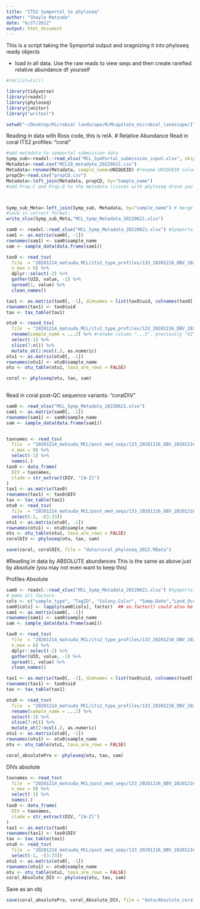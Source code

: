 ```yaml
---
title: "ITS2 Symportal to phyloseq"
author: "Shayle Matsuda"
date: "6/27/2022"
output: html_document
---
```


This is a script taking the Symportal output and oragnizing it into phyloseq ready objects

* load in all data. Use the raw reads to view seqs and then create rarefied relative abundance df yourself
```r
#rm(list=ls())

library(tidyverse)
library(readxl)
library(phyloseq)
library(janitor)
library("writexl")

setwd("~/Desktop/Microbial landscape/R/Mcapitata_microbial_landscape/ITS2_Summer_symportal2020")
```
Reading in data with Ross code, this is relA. 
# Relative Abundance 
Read in coral ITS2 profiles: "coral"
```r
#add metadata to symportal submission data
Symp_sub<-readxl::read_xlsx("MCL_SymPortal_submission_input.xlsx", skip = 1)
Metadata<-read.csv("MCL19_metadata_20220621.csv")
Metadata<-rename(Metadata, sample_name=UNIQUEID) #rename UNIQUEID column to sample_name
propCD<-read.csv("propCD.csv")
Metadata<-left_join(Metadata, propCD, by="Sample_name")
#add Prop.C and Prop.D to the metadata (issues with phyloseq drove you to do this at this stage)



Symp_sub_Meta<-left_join(Symp_sub, Metadata, by="sample_name") # merge
#save in correct format:
write_xlsx(Symp_sub_Meta,"MCL_Symp_Metadata_20220621.xlsx")

sam0 <- readxl::read_xlsx("MCL_Symp_Metadata_20220621.xlsx") #Symportal metadata combined from above
sam1 <- as.matrix(sam0[, -1])
rownames(sam1) <- sam0$sample_name
sam <- sample_data(data.frame(sam1))

tax0 <- read_tsv(
  file  = "20201214_matsuda_MCL/its2_type_profiles/133_20201216_DBV_20201216T011417.profiles.relative.abund_and_meta.txt",
  n_max = 6) %>%
  dplyr::select(-2) %>% 
  gather(UID, value, -1) %>% 
  spread(1, value) %>%
  clean_names()

tax1 <- as.matrix(tax0[, -1], dimnames = list(tax0$uid, colnames(tax0[-1])))
rownames(tax1) <- tax0$uid
tax <- tax_table(tax1)

otu0 <- reaxd_tsv(
  file  = "20201214_matsuda_MCL/its2_type_profiles/133_20201216_DBV_20201216T011417.profiles.relative.abund_and_meta.txt") %>% 
  rename(sample_name = ...2) %>% #rename column "...2", previously "X2" in symportal language
  select(-1) %>%
  slice(7:n()) %>%
  mutate_at(2:ncol(.), as.numeric)
otu1 <- as.matrix(otu0[, -1])
rownames(otu1) <- otu0$sample_name
otu <- otu_table(otu1, taxa_are_rows = FALSE)

coral <- phyloseq(otu, tax, sam)
 
```
Read in coral post-QC sequence variants: "coralDIV"
```r
sam0 <- read_xlsx("MCL_Symp_Metadata_20220621.xlsx")
sam1 <- as.matrix(sam0[, -1])
rownames(sam1) <- sam0$sample_name
sam <- sample_data(data.frame(sam1))


taxnames <- read_tsv(
  file  = "20201214_matsuda_MCL/post_med_seqs/133_20201216_DBV_20201216T011417.seqs.relative.abund_only.txt",
  n_max = 0) %>%
  select(-1) %>%
  names(.)
tax0 <- data_frame(
  DIV = taxnames,
  clade = str_extract(DIV, "[A-Z]")
)
tax1 <- as.matrix(tax0)
rownames(tax1) <- tax0$DIV
tax <- tax_table(tax1)
otu0 <- read_tsv(
  file  = "20201214_matsuda_MCL/post_med_seqs/133_20201216_DBV_20201216T011417.seqs.relative.abund_and_meta.txt") %>%
  select(-1, -(3:33))
otu1 <- as.matrix(otu0[, -1])
rownames(otu1) <- otu0$sample_name
otu <- otu_table(otu1, taxa_are_rows = FALSE)
coralDIV <- phyloseq(otu, tax, sam)
```

```r
save(coral, coralDIV, file = "data/coral_phyloseq_2022.RData")
```

#Reading in data by ABSOLUTE abundances
This is the same as above just by absolute (you may not even want to keep this)

Profiles Absolute
```r
 
sam0 <- readxl::read_xlsx("MCL_Symp_Metadata_20220621.xlsx") #Symportal metadata combined from above
# make all factors
cols <- c("sample_type", "TagID", "Colony.Color", "Samp.Date","Land_Ocean","SampLoc","BranchLoc","Zoox","Location")
sam0[cols] <- lapply(sam0[cols], factor)  ## as.factor() could also be used
sam1 <- as.matrix(sam0[, -1])
rownames(sam1) <- sam0$sample_name
sam <- sample_data(data.frame(sam1))

tax0 <- read_tsv(
  file  = "20201214_matsuda_MCL/its2_type_profiles/133_20201216_DBV_20201216T011417.profiles.absolute.abund_and_meta.txt",
  n_max = 6) %>%
  dplyr::select(-2) %>% 
  gather(UID, value, -1) %>% 
  spread(1, value) %>%
  clean_names()

tax1 <- as.matrix(tax0[, -1], dimnames = list(tax0$uid, colnames(tax0[-1])))
rownames(tax1) <- tax0$uid
tax <- tax_table(tax1)

otu0 <- read_tsv(
  file  = "20201214_matsuda_MCL/its2_type_profiles/133_20201216_DBV_20201216T011417.profiles.absolute.abund_and_meta.txt") %>% 
  rename(sample_name = ...2) %>%
  select(-1) %>%
  slice(7:n()) %>%
  mutate_at(2:ncol(.), as.numeric)
otu1 <- as.matrix(otu0[, -1])
rownames(otu1) <- otu0$sample_name
otu <- otu_table(otu1, taxa_are_rows = FALSE)

coral_absolutePro <- phyloseq(otu, tax, sam)
```
DIVs absolute
```r

taxnames <- read_tsv(
  file  = "20201214_matsuda_MCL/post_med_seqs/133_20201216_DBV_20201216T011417.seqs.absolute.abund_only.txt",
  n_max = 0) %>%
  select(-1) %>%
  names(.)
tax0 <- data_frame(
  DIV = taxnames,
  clade = str_extract(DIV, "[A-Z]")
)
tax1 <- as.matrix(tax0)
rownames(tax1) <- tax0$DIV
tax <- tax_table(tax1)
otu0 <- read_tsv(
  file  = "20201214_matsuda_MCL/post_med_seqs/133_20201216_DBV_20201216T011417.seqs.absolute.abund_and_meta.txt") %>%
  select(-1, -(3:33))
otu1 <- as.matrix(otu0[, -1])
rownames(otu1) <- otu0$sample_name
otu <- otu_table(otu1, taxa_are_rows = FALSE)
coral_Absolute_DIV <- phyloseq(otu, tax, sam)
```
Save as an obj
```r
save(coral_absolutePro, coral_Absolute_DIV, file = "data/Absolute_coral_phyloseq2022.RData")
```


